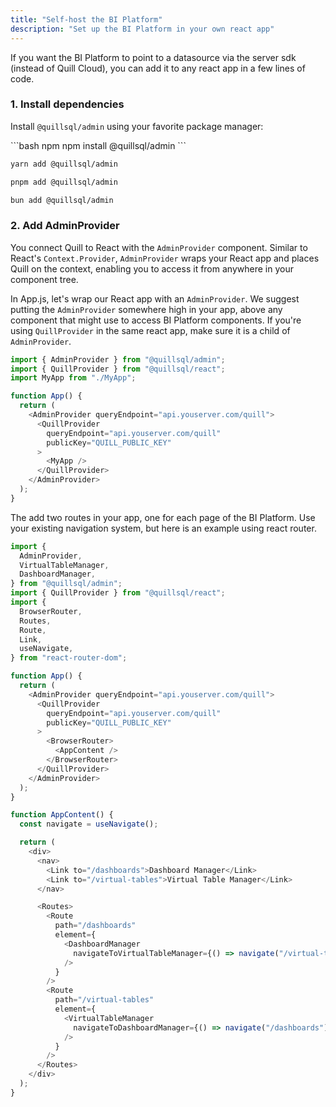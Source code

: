 ```yaml
---
title: "Self-host the BI Platform"
description: "Set up the BI Platform in your own react app"
---
```


If you want the BI Platform to point to a datasource via the server sdk (instead of Quill Cloud), you can add it to any react app in a few lines of code.

### 1. Install dependencies

Install `@quillsql/admin` using your favorite package manager:

<CodeGroup>
```bash npm
npm install @quillsql/admin
```

```bash yarn
yarn add @quillsql/admin
```

```bash pnpm
pnpm add @quillsql/admin
```

```bash bun
bun add @quillsql/admin
```

</CodeGroup>

### 2. Add AdminProvider

You connect Quill to React with the `AdminProvider` component. Similar to React's `Context.Provider`, `AdminProvider` wraps your React app and places Quill on the context, enabling you to access it from anywhere in your component tree.

In App.js, let's wrap our React app with an `AdminProvider`. We suggest putting the `AdminProvider` somewhere high in your app, above any component that might use to access BI Platform components. If you're using `QuillProvider` in the same react app, make sure it is a child of `AdminProvider`.

```js App.js
import { AdminProvider } from "@quillsql/admin";
import { QuillProvider } from "@quillsql/react";
import MyApp from "./MyApp";

function App() {
  return (
    <AdminProvider queryEndpoint="api.youserver.com/quill">
      <QuillProvider
        queryEndpoint="api.youserver.com/quill"
        publicKey="QUILL_PUBLIC_KEY"
      >
        <MyApp />
      </QuillProvider>
    </AdminProvider>
  );
}
```

The add two routes in your app, one for each page of the BI Platform. Use your existing navigation system, but here is an example using react router.

```js App.js
import {
  AdminProvider,
  VirtualTableManager,
  DashboardManager,
} from "@quillsql/admin";
import { QuillProvider } from "@quillsql/react";
import {
  BrowserRouter,
  Routes,
  Route,
  Link,
  useNavigate,
} from "react-router-dom";

function App() {
  return (
    <AdminProvider queryEndpoint="api.youserver.com/quill">
      <QuillProvider
        queryEndpoint="api.youserver.com/quill"
        publicKey="QUILL_PUBLIC_KEY"
      >
        <BrowserRouter>
          <AppContent />
        </BrowserRouter>
      </QuillProvider>
    </AdminProvider>
  );
}

function AppContent() {
  const navigate = useNavigate();

  return (
    <div>
      <nav>
        <Link to="/dashboards">Dashboard Manager</Link>
        <Link to="/virtual-tables">Virtual Table Manager</Link>
      </nav>

      <Routes>
        <Route
          path="/dashboards"
          element={
            <DashboardManager
              navigateToVirtualTableManager={() => navigate("/virtual-tables")}
            />
          }
        />
        <Route
          path="/virtual-tables"
          element={
            <VirtualTableManager
              navigateToDashboardManager={() => navigate("/dashboards")}
            />
          }
        />
      </Routes>
    </div>
  );
}
```
